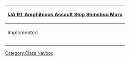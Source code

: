 {| class="mw-collapsible mw-collapsed wikitable" align=center
! [[:Category:IJA R1|IJA R1 Amphibious Assault Ship Shinshuu Maru]]
|-
! Implemented
|-
| align=center | {{ShipLink|Shinshuu Maru}}
|-
|}<noinclude>[[Category:Class Navbox]]</noinclude>